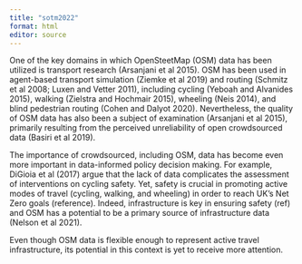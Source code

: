 ```yaml
---
title: "sotm2022"
format: html
editor: source
---
```


One of the key domains in which OpenSteetMap (OSM) data has been utilized is transport research (Arsanjani et al 2015). OSM has been used in agent-based transport simulation (Ziemke et al 2019) and routing (Schmitz et al 2008; Luxen and Vetter 2011), including cycling (Yeboah and Alvanides 2015), walking (Zielstra and Hochmair 2015), wheeling (Neis 2014), and blind pedestrian routing (Cohen and Dalyot 2020). Nevertheless, the quality of OSM data has also been a subject of examination (Arsanjani et al 2015), primarily resulting from the perceived unreliability of open crowdsourced data (Basiri et al 2019).

The importance of crowdsourced, including OSM, data has become even more important in data-informed policy decision making. For example, DiGioia et al (2017) argue that the lack of data complicates the assessment of interventions on cycling safety. Yet, safety is crucial in promoting active modes of travel (cycling, walking, and wheeling) in order to reach UK's Net Zero goals (reference). Indeed, infrastructure is key in ensuring safety (ref) and OSM has a potential to be a primary source of infrastructure data (Nelson et al 2021). 

Even though OSM data is flexible enough to represent active travel infrastructure, its potential in this context is yet to receive more attention. 


